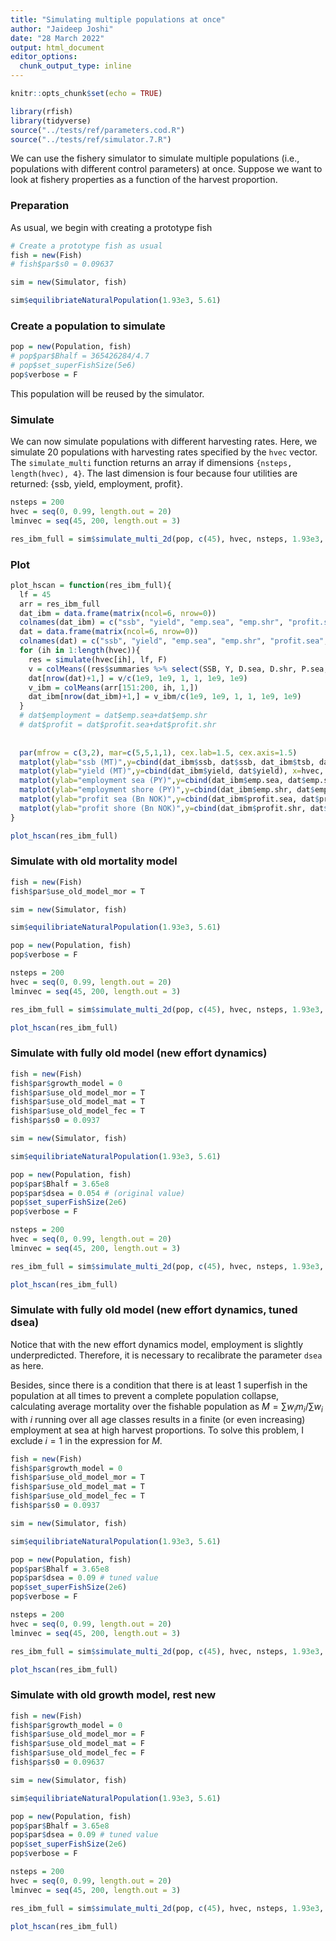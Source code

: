 ```yaml
---
title: "Simulating multiple populations at once"
author: "Jaideep Joshi"
date: "28 March 2022"
output: html_document
editor_options:
  chunk_output_type: inline
---
```


```r
knitr::opts_chunk$set(echo = TRUE)
```

```r
library(rfish)
library(tidyverse)
source("../tests/ref/parameters.cod.R")
source("../tests/ref/simulator.7.R")
```

We can use the fishery simulator to simulate multiple populations (i.e., populations with different control parameters) at once. Suppose we want to look at fishery properties as a function of the harvest proportion. 

### Preparation

As usual, we begin with creating a prototype fish 

```r
# Create a prototype fish as usual
fish = new(Fish)
# fish$par$s0 = 0.09637

sim = new(Simulator, fish)

sim$equilibriateNaturalPopulation(1.93e3, 5.61)
```


### Create a population to simulate

```r
pop = new(Population, fish)
# pop$par$Bhalf = 365426284/4.7
# pop$set_superFishSize(5e6)
pop$verbose = F
```

This population will be reused by the simulator.

### Simulate

We can now simulate populations with different harvesting rates. Here, we simulate 20 populations with harvesting rates specified by the `hvec` vector. The `simulate_multi` function returns an array if dimensions `{nsteps, length(hvec), 4}`. The last dimension is four because four utilities are returned: {ssb, yield, employment, profit}.

```r
nsteps = 200
hvec = seq(0, 0.99, length.out = 20)
lminvec = seq(45, 200, length.out = 3)

res_ibm_full = sim$simulate_multi_2d(pop, c(45), hvec, nsteps, 1.93e3, 5.61, T)
```

### Plot

```r
plot_hscan = function(res_ibm_full){
  lf = 45
  arr = res_ibm_full 
  dat_ibm = data.frame(matrix(ncol=6, nrow=0))
  colnames(dat_ibm) = c("ssb", "yield", "emp.sea", "emp.shr", "profit.sea", "profit.shr")
  dat = data.frame(matrix(ncol=6, nrow=0))
  colnames(dat) = c("ssb", "yield", "emp.sea", "emp.shr", "profit.sea", "profit.shr")
  for (ih in 1:length(hvec)){
    res = simulate(hvec[ih], lf, F)
    v = colMeans((res$summaries %>% select(SSB, Y, D.sea, D.shr, P.sea, P.shr))[151:200,])
    dat[nrow(dat)+1,] = v/c(1e9, 1e9, 1, 1, 1e9, 1e9)
    v_ibm = colMeans(arr[151:200, ih, 1,])
    dat_ibm[nrow(dat_ibm)+1,] = v_ibm/c(1e9, 1e9, 1, 1, 1e9, 1e9)
  }
  # dat$employment = dat$emp.sea+dat$emp.shr
  # dat$profit = dat$profit.sea+dat$profit.shr
  
  
  par(mfrow = c(3,2), mar=c(5,5,1,1), cex.lab=1.5, cex.axis=1.5)
  matplot(ylab="ssb (MT)",y=cbind(dat_ibm$ssb, dat$ssb, dat_ibm$tsb, dat$tsb), x=hvec, type="l", col=c("cyan2", "black", "orange", "magenta"), lwd=2:1, lty=1, xlab="Harvest prop")
  matplot(ylab="yield (MT)",y=cbind(dat_ibm$yield, dat$yield), x=hvec, type="l", col=c("cyan2", "black"), lwd=2:1, lty=1, xlab="Harvest prop")
  matplot(ylab="employment sea (PY)",y=cbind(dat_ibm$emp.sea, dat$emp.sea), x=hvec, type="l", col=c("cyan2", "black"), lwd=2:1, lty=1, xlab="Harvest prop")
  matplot(ylab="employment shore (PY)",y=cbind(dat_ibm$emp.shr, dat$emp.shr), x=hvec, type="l", col=c("cyan2", "black"), lwd=2:1, lty=1, xlab="Harvest prop")
  matplot(ylab="profit sea (Bn NOK)",y=cbind(dat_ibm$profit.sea, dat$profit.sea), x=hvec, type="l", col=c("cyan2", "black"), lwd=2:1, lty=1, xlab="Harvest prop")
  matplot(ylab="profit shore (Bn NOK)",y=cbind(dat_ibm$profit.shr, dat$profit.shr), x=hvec, type="l", col=c("cyan2", "black"), lwd=2:1, lty=1, xlab="Harvest prop")
}

plot_hscan(res_ibm_full)
```

### Simulate with old mortality model

```r
fish = new(Fish)
fish$par$use_old_model_mor = T

sim = new(Simulator, fish)

sim$equilibriateNaturalPopulation(1.93e3, 5.61)

pop = new(Population, fish)
pop$verbose = F

nsteps = 200
hvec = seq(0, 0.99, length.out = 20)
lminvec = seq(45, 200, length.out = 3)

res_ibm_full = sim$simulate_multi_2d(pop, c(45), hvec, nsteps, 1.93e3, 5.61, T)

plot_hscan(res_ibm_full)
```

### Simulate with fully old model (new effort dynamics)

```r
fish = new(Fish)
fish$par$growth_model = 0
fish$par$use_old_model_mor = T
fish$par$use_old_model_mat = T
fish$par$use_old_model_fec = T
fish$par$s0 = 0.0937

sim = new(Simulator, fish)

sim$equilibriateNaturalPopulation(1.93e3, 5.61)

pop = new(Population, fish)
pop$par$Bhalf = 3.65e8
pop$par$dsea = 0.054 # (original value)
pop$set_superFishSize(2e6)
pop$verbose = F

nsteps = 200
hvec = seq(0, 0.99, length.out = 20)
lminvec = seq(45, 200, length.out = 3)

res_ibm_full = sim$simulate_multi_2d(pop, c(45), hvec, nsteps, 1.93e3, 5.61, T)

plot_hscan(res_ibm_full)
```

### Simulate with fully old model (new effort dynamics, tuned dsea)

Notice that with the new effort dynamics model, employment is slightly underpredicted. Therefore, it is necessary to recalibrate the parameter `dsea` as here. 

Besides, since there is a condition that there is at least 1 superfish in the population at all times to prevent a complete population collapse, calculating average mortality over the fishable population as $M=\sum{w_i m_i}/\sum{w_i}$ with $i$ running over all age classes results in a finite (or even increasing) employment at sea at high harvest proportions. To solve this problem, I exclude $i=1$ in the expression for $M$. 

```r
fish = new(Fish)
fish$par$growth_model = 0
fish$par$use_old_model_mor = T
fish$par$use_old_model_mat = T
fish$par$use_old_model_fec = T
fish$par$s0 = 0.0937

sim = new(Simulator, fish)

sim$equilibriateNaturalPopulation(1.93e3, 5.61)

pop = new(Population, fish)
pop$par$Bhalf = 3.65e8
pop$par$dsea = 0.09 # tuned value
pop$set_superFishSize(2e6)
pop$verbose = F

nsteps = 200
hvec = seq(0, 0.99, length.out = 20)
lminvec = seq(45, 200, length.out = 3)

res_ibm_full = sim$simulate_multi_2d(pop, c(45), hvec, nsteps, 1.93e3, 5.61, T)

plot_hscan(res_ibm_full)
```

### Simulate with old growth model, rest new

```r
fish = new(Fish)
fish$par$growth_model = 0
fish$par$use_old_model_mor = F
fish$par$use_old_model_mat = F
fish$par$use_old_model_fec = F
fish$par$s0 = 0.09637

sim = new(Simulator, fish)

sim$equilibriateNaturalPopulation(1.93e3, 5.61)

pop = new(Population, fish)
pop$par$Bhalf = 3.65e8
pop$par$dsea = 0.09 # tuned value
pop$set_superFishSize(2e6)
pop$verbose = F

nsteps = 200
hvec = seq(0, 0.99, length.out = 20)
lminvec = seq(45, 200, length.out = 3)

res_ibm_full = sim$simulate_multi_2d(pop, c(45), hvec, nsteps, 1.93e3, 5.61, T)

plot_hscan(res_ibm_full)
```

